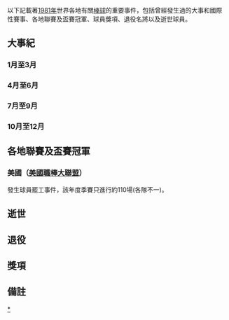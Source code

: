 {{expand|time=2010-09-27T12:32:43+00:00}}
{{unreferenced|time=2010-09-27T12:32:43+00:00}}
{{YearTopicTOC|1981|棒球}}

以下記載著[[1981年|1981年]]世界各地有關[[棒球|棒球]]的重要事件，包括曾經發生過的大事和國際性賽事、各地聯賽及盃賽冠軍、球員獎項、退役名將以及逝世球員。

== 大事紀 ==
=== 1月至3月 ===
=== 4月至6月 ===
=== 7月至9月 ===
=== 10月至12月 ===

== 各地聯賽及盃賽冠軍 ==
=== 美國（[[美國職棒大聯盟|美國職棒大聯盟]]） ===
發生球員罷工事件，該年度季賽只進行約110場(各隊不一)。


== 逝世 ==

== 退役 ==

== 獎項 ==

== 備註 ==


[[Category:1981年棒球|*]]